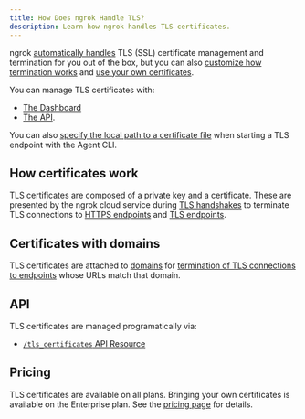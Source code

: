 ```yaml
---
title: How Does ngrok Handle TLS?
description: Learn how ngrok handles TLS certificates.
---
```


ngrok [automatically handles](/universal-gateway/tls-certificates/what-is-automatic-certificate-management) TLS (SSL) certificate management and termination for you out of the box, but you can also [customize how termination works](/traffic-policy/actions/terminate-tls/) and [use your own certificates](/universal-gateway/tls-certificates/how-do-i-use-my-own-certificates).

You can manage TLS certificates with:

- [The Dashboard](https://dashboard.ngrok.com/tls-certs)
- [The API](/api/resources/tls-certificates/).

You can also [specify the local path to a certificate file](/agent/cli/#example-10) when starting a TLS endpoint with the Agent CLI.

## How certificates work

TLS certificates are composed of a private key and a certificate. These are presented by the ngrok cloud service during [TLS handshakes](https://en.wikipedia.org/wiki/Transport_Layer_Security#TLS_handshake) to terminate TLS connections to [HTTPS endpoints](/universal-gateway/http) and [TLS endpoints](/universal-gateway/tls).

## Certificates with domains

TLS certificates are attached to [domains](/universal-gateway/domains/what-are-domains/) for [termination of TLS connections to endpoints](/universal-gateway/tls-termination/) whose URLs match that domain.

## API

TLS certificates are managed programatically via:

- [`/tls_certificates` API Resource](/api/resources/tls-certificates/)

## Pricing

TLS certificates are available on all plans. Bringing your own certificates is available on the Enterprise plan. See the [pricing page](https://ngrok.com/pricing) for details.
